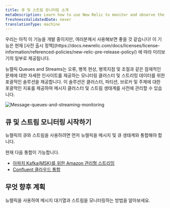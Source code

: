 ```yaml
---
title: 큐 및 스트림 모니터링 소개
metaDescription: Learn how to use New Relic to monitor and observe the performance of your Kafka message queues and streaming data.
freshnessValidatedDate: never
translationType: machine
---
```


<Callout title="시사">
  우리는 아직 이 기능을 개발 중이지만, 여러분께서 사용해보면 좋을 것 같습니다! 이 기능은 현재 [사전 출시 정책](https://docs.newrelic.com/docs/licenses/license-information/referenced-policies/new-relic-pre-release-policy/) 에 따라 미리보기의 일부로 제공됩니다.
</Callout>

뉴렐릭 Queues and Streams는 오류, 병목 현상, 병목지점 및 조절과 같은 잠재적인 문제에 대한 자세한 인사이트를 제공하는 모니터링 클러스터 및 스트리밍 데이터를 위한 포괄적인 솔루션을 제공합니다. 이 솔루션은 클러스터, 파티션, 브로커 및 주제에 대한 포괄적인 지표를 제공하여 메시지 클러스터 및 스트림 생태계를 사전에 관리할 수 있습니다.

<img title="Message-queues-and-streaming-monitoring" alt="Message-queues-and-streaming-monitoring" src="/images/kafka-monitoring.webp" />

## 큐 및 스트림 모니터링 시작하기

뉴렐릭의 큐와 스트림을 사용하려면 먼저 뉴렐릭을 메시지 및 큐 생태계와 통합해야 합니다.

현재 다음 통합이 가능합니다.

* [아파치 Kafka(MSK)를 위한 Amazon 관리형 스트리밍](/docs/message-queues-streaming/installation/aws-managed-kafka-msk-integration)
* [Confluent 클라우드 통합](/docs/message-queues-streaming/installation/confluent-cloud-integration)

## 무엇 향후 계획

<DocTiles>
  <DocTile title="Data and UI" path="/docs/message-queues-streaming/ui-data/understand-ui">뉴렐릭을 사용하여 메시지 대기열과 스트림을 모니터링하는 방법을 알아보세요.</DocTile>
</DocTiles>